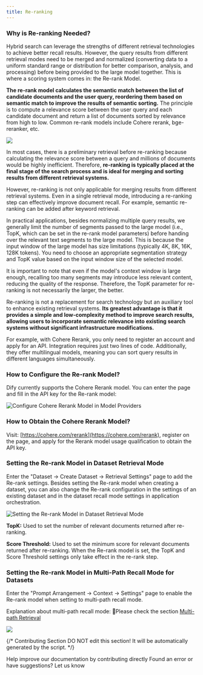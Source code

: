 ```yaml
---
title: Re-ranking
---
```


### Why is Re-ranking Needed?

Hybrid search can leverage the strengths of different retrieval technologies to achieve better recall results. However, the query results from different retrieval modes need to be merged and normalized (converting data to a uniform standard range or distribution for better comparison, analysis, and processing) before being provided to the large model together. This is where a scoring system comes in: the Re-rank Model.

**The re-rank model calculates the semantic match between the list of candidate documents and the user query, reordering them based on semantic match to improve the results of semantic sorting.** The principle is to compute a relevance score between the user query and each candidate document and return a list of documents sorted by relevance from high to low. Common re-rank models include Cohere rerank, bge-reranker, etc.

![](https://assets-docs.dify.ai/dify-enterprise-mintlify/en/learn-more/extended-reading/retrieval-augment/292a7f8e50b9b6be6ababd6b84ac322f.png)

In most cases, there is a preliminary retrieval before re-ranking because calculating the relevance score between a query and millions of documents would be highly inefficient. Therefore, **re-ranking is typically placed at the final stage of the search process and is ideal for merging and sorting results from different retrieval systems.**

However, re-ranking is not only applicable for merging results from different retrieval systems. Even in a single retrieval mode, introducing a re-ranking step can effectively improve document recall. For example, semantic re-ranking can be added after keyword retrieval.

In practical applications, besides normalizing multiple query results, we generally limit the number of segments passed to the large model (i.e., TopK, which can be set in the re-rank model parameters) before handing over the relevant text segments to the large model. This is because the input window of the large model has size limitations (typically 4K, 8K, 16K, 128K tokens). You need to choose an appropriate segmentation strategy and TopK value based on the input window size of the selected model.

It is important to note that even if the model's context window is large enough, recalling too many segments may introduce less relevant content, reducing the quality of the response. Therefore, the TopK parameter for re-ranking is not necessarily the larger, the better.

Re-ranking is not a replacement for search technology but an auxiliary tool to enhance existing retrieval systems. **Its greatest advantage is that it provides a simple and low-complexity method to improve search results, allowing users to incorporate semantic relevance into existing search systems without significant infrastructure modifications.**

For example, with Cohere Rerank, you only need to register an account and apply for an API. Integration requires just two lines of code. Additionally, they offer multilingual models, meaning you can sort query results in different languages simultaneously.

### How to Configure the Re-rank Model?

Dify currently supports the Cohere Rerank model. You can enter the page and fill in the API key for the Re-rank model:

![Configure Cohere Rerank Model in Model Providers](https://assets-docs.dify.ai/dify-enterprise-mintlify/en/learn-more/extended-reading/retrieval-augment/cf0cd2766490583758d06cafbfb01a40.png)

### How to Obtain the Cohere Rerank Model?

Visit: [https://cohere.com/rerank](https://cohere.com/rerank), register on the page, and apply for the Rerank model usage qualification to obtain the API key.

### Setting the Re-rank Model in Dataset Retrieval Mode

Enter the "Dataset -> Create Dataset -> Retrieval Settings" page to add the Re-rank settings. Besides setting the Re-rank model when creating a dataset, you can also change the Re-rank configuration in the settings of an existing dataset and in the dataset recall mode settings in application orchestration.

![Setting the Re-rank Model in Dataset Retrieval Mode](https://assets-docs.dify.ai/dify-enterprise-mintlify/en/learn-more/extended-reading/retrieval-augment/ad3bc13e53749ce69de5db196443676f.png)

**TopK:** Used to set the number of relevant documents returned after re-ranking.

**Score Threshold:** Used to set the minimum score for relevant documents returned after re-ranking. When the Re-rank model is set, the TopK and Score Threshold settings only take effect in the re-rank step.

### Setting the Re-rank Model in Multi-Path Recall Mode for Datasets

Enter the "Prompt Arrangement -> Context -> Settings" page to enable the Re-rank model when setting to multi-path recall mode.

Explanation about multi-path recall mode: 🔗Please check the section [Multi-path Retrieval](https://docs.dify.ai/guides/knowledge-base/integrate-knowledge-within-application#multi-path-retrieval-recommended)

![](https://assets-docs.dify.ai/dify-enterprise-mintlify/en/learn-more/extended-reading/retrieval-augment/f9cde54ca59bfdc5ad94afb00551d5d0.png)

{/*
Contributing Section
DO NOT edit this section!
It will be automatically generated by the script.
*/}

<CardGroup cols="2">
    <Card
        title="Edit this page"
        icon="pen-to-square"
        href="https://github.com/langgenius/dify-docs-mintlify/edit/main/en/learn-more/extended-reading/retrieval-augment/rerank.mdx"
    >
        Help improve our documentation by contributing directly
    </Card>
    <Card
        title="Report an issue"
        icon="github"
        href="https://github.com/langgenius/dify-docs-mintlify/issues/new?title=Documentation%20Issue%3A%20&body=%23%23%20Issue%20Description%0A%3C%21--%20Please%20briefly%20describe%20the%20issue%20you%20found%20--%3E%0A%0A%23%23%20Page%20Link%0Ahttps%3A%2F%2Fgithub.com%2Flanggenius%2Fdify-docs-mintlify%2Fblob%2Fmain%2Fen/learn-more/extended-reading/retrieval-augment%2Frerank.mdx%0A%0A%23%23%20Suggested%20Changes%0A%3C%21--%20If%20you%20have%20specific%20suggestions%20for%20changes%2C%20please%20describe%20them%20here%20--%3E%0A%0A%3C%21--%20Thank%20you%20for%20helping%20improve%20our%20documentation%21%20--%3E"
    >
        Found an error or have suggestions? Let us know
    </Card>
</CardGroup>

